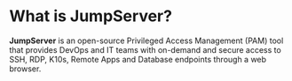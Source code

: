 # What is JumpServer? 
 
**JumpServer** is an open-source Privileged Access Management (PAM) tool that provides DevOps and IT teams with on-demand and secure access to SSH, RDP, K10s, Remote Apps and Database endpoints through a web browser.